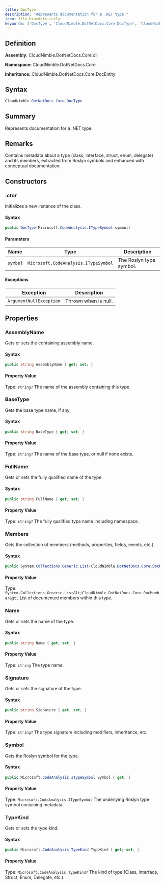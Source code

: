```yaml
---
title: DocType
description: "Represents documentation for a .NET type."
icon: file-brackets-curly
keywords: ['DocType', 'CloudNimble.DotNetDocs.Core.DocType', 'CloudNimble.DotNetDocs.Core', 'class', 'CloudNimble.DotNetDocs.Core.DocEntity']
---
```


## Definition

**Assembly:** CloudNimble.DotNetDocs.Core.dll

**Namespace:** CloudNimble.DotNetDocs.Core

**Inheritance:** CloudNimble.DotNetDocs.Core.DocEntity

## Syntax

```csharp
CloudNimble.DotNetDocs.Core.DocType
```

## Summary

Represents documentation for a .NET type.

## Remarks

Contains metadata about a type (class, interface, struct, enum, delegate) and its members,
            extracted from Roslyn symbols and enhanced with conceptual documentation.

## Constructors

### .ctor

Initializes a new instance of the  class.

#### Syntax

```csharp
public DocType(Microsoft.CodeAnalysis.ITypeSymbol symbol)
```

#### Parameters

| Name | Type | Description |
|------|------|-------------|
| `symbol` | `Microsoft.CodeAnalysis.ITypeSymbol` | The Roslyn type symbol. |

#### Exceptions

| Exception | Description |
|-----------|-------------|
| `ArgumentNullException` | Thrown when  is null. |

## Properties

### AssemblyName

Gets or sets the containing assembly name.

#### Syntax

```csharp
public string AssemblyName { get; set; }
```

#### Property Value

Type: `string?`
The name of the assembly containing this type.

### BaseType

Gets the base type name, if any.

#### Syntax

```csharp
public string BaseType { get; set; }
```

#### Property Value

Type: `string?`
The name of the base type, or null if none exists.

### FullName

Gets or sets the fully qualified name of the type.

#### Syntax

```csharp
public string FullName { get; set; }
```

#### Property Value

Type: `string?`
The fully qualified type name including namespace.

### Members

Gets the collection of members (methods, properties, fields, events, etc.).

#### Syntax

```csharp
public System.Collections.Generic.List<CloudNimble.DotNetDocs.Core.DocMember> Members { get; }
```

#### Property Value

Type: `System.Collections.Generic.List&lt;CloudNimble.DotNetDocs.Core.DocMember&gt;`
List of documented members within this type.

### Name

Gets or sets the name of the type.

#### Syntax

```csharp
public string Name { get; set; }
```

#### Property Value

Type: `string`
The type name.

### Signature

Gets or sets the signature of the type.

#### Syntax

```csharp
public string Signature { get; set; }
```

#### Property Value

Type: `string?`
The type signature including modifiers, inheritance, etc.

### Symbol

Gets the Roslyn symbol for the type.

#### Syntax

```csharp
public Microsoft.CodeAnalysis.ITypeSymbol Symbol { get; }
```

#### Property Value

Type: `Microsoft.CodeAnalysis.ITypeSymbol`
The underlying Roslyn type symbol containing metadata.

### TypeKind

Gets or sets the type kind.

#### Syntax

```csharp
public Microsoft.CodeAnalysis.TypeKind TypeKind { get; set; }
```

#### Property Value

Type: `Microsoft.CodeAnalysis.TypeKind?`
The kind of type (Class, Interface, Struct, Enum, Delegate, etc.).

